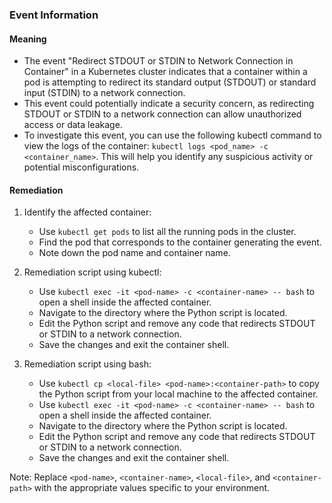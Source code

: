 
### Event Information

#### Meaning

- The event "Redirect STDOUT or STDIN to Network Connection in Container" in a Kubernetes cluster indicates that a container within a pod is attempting to redirect its standard output (STDOUT) or standard input (STDIN) to a network connection.
- This event could potentially indicate a security concern, as redirecting STDOUT or STDIN to a network connection can allow unauthorized access or data leakage.
- To investigate this event, you can use the following kubectl command to view the logs of the container: `kubectl logs <pod_name> -c <container_name>`. This will help you identify any suspicious activity or potential misconfigurations.

#### Remediation

1. Identify the affected container:
   - Use `kubectl get pods` to list all the running pods in the cluster.
   - Find the pod that corresponds to the container generating the event.
   - Note down the pod name and container name.

2. Remediation script using kubectl:
   - Use `kubectl exec -it <pod-name> -c <container-name> -- bash` to open a shell inside the affected container.
   - Navigate to the directory where the Python script is located.
   - Edit the Python script and remove any code that redirects STDOUT or STDIN to a network connection.
   - Save the changes and exit the container shell.

3. Remediation script using bash:
   - Use `kubectl cp <local-file> <pod-name>:<container-path>` to copy the Python script from your local machine to the affected container.
   - Use `kubectl exec -it <pod-name> -c <container-name> -- bash` to open a shell inside the affected container.
   - Navigate to the directory where the Python script is located.
   - Edit the Python script and remove any code that redirects STDOUT or STDIN to a network connection.
   - Save the changes and exit the container shell.

Note: Replace `<pod-name>`, `<container-name>`, `<local-file>`, and `<container-path>` with the appropriate values specific to your environment.

